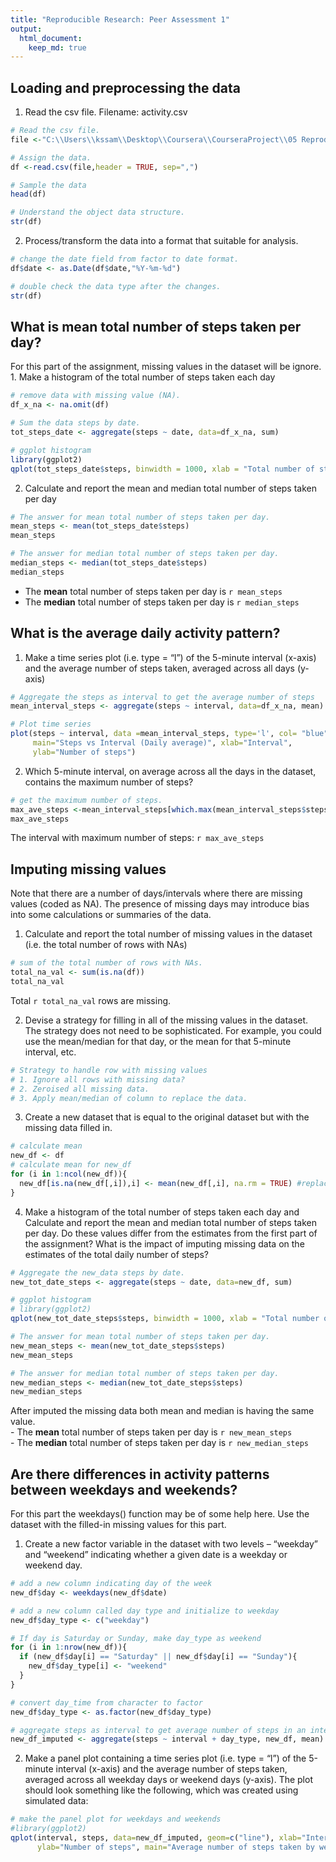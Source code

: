 ```yaml
---
title: "Reproducible Research: Peer Assessment 1"
output: 
  html_document:
    keep_md: true
---
```


## Loading and preprocessing the data
1. Read the csv file. Filename: activity.csv
```r
# Read the csv file.
file <-"C:\\Users\\kssam\\Desktop\\Coursera\\CourseraProject\\05 ReproducibleResearch\\RepData_PeerAssessment1\\activity.csv"

# Assign the data.
df <-read.csv(file,header = TRUE, sep=",")

# Sample the data
head(df)

# Understand the object data structure.
str(df)
```

2. Process/transform the data into a format that suitable for analysis.
```r
# change the date field from factor to date format.
df$date <- as.Date(df$date,"%Y-%m-%d")

# double check the data type after the changes.
str(df)
```

## What is mean total number of steps taken per day?
For this part of the assignment, missing values in the dataset will be ignore.
1. Make a histogram of the total number of steps taken each day
```r
# remove data with missing value (NA).
df_x_na <- na.omit(df)

# Sum the data steps by date.
tot_steps_date <- aggregate(steps ~ date, data=df_x_na, sum)

# ggplot histogram
library(ggplot2)
qplot(tot_steps_date$steps, binwidth = 1000, xlab = "Total number of steps taken each day", fill=I("blue"), col=I("black"))
```


2. Calculate and report the mean and median total number of steps taken per day
```r
# The answer for mean total number of steps taken per day.
mean_steps <- mean(tot_steps_date$steps)
mean_steps

# The answer for median total number of steps taken per day.
median_steps <- median(tot_steps_date$steps)
median_steps
```
- The **mean** total number of steps taken per day is `r mean_steps`
- The **median** total number of steps taken per day is `r median_steps`

## What is the average daily activity pattern?
1. Make a time series plot (i.e. type = "l") of the 5-minute interval (x-axis) and the average number of steps taken, averaged across all days (y-axis)
```r
# Aggregate the steps as interval to get the average number of steps
mean_interval_steps <- aggregate(steps ~ interval, data=df_x_na, mean)

# Plot time series 
plot(steps ~ interval, data =mean_interval_steps, type='l', col= "blue", 
     main="Steps vs Interval (Daily average)", xlab="Interval", 
     ylab="Number of steps")
```


2. Which 5-minute interval, on average across all the days in the dataset, contains the maximum number of steps?
```r
# get the maximum number of steps. 
max_ave_steps <-mean_interval_steps[which.max(mean_interval_steps$steps), ]$interval
max_ave_steps
```
The interval with maximum number of steps: `r max_ave_steps`

## Imputing missing values
Note that there are a number of days/intervals where there are missing values (coded as NA). The presence of missing days may introduce bias into some calculations or summaries of the data.

1. Calculate and report the total number of missing values in the dataset (i.e. the total number of rows with NAs)
```r
# sum of the total number of rows with NAs.
total_na_val <- sum(is.na(df))
total_na_val
```
Total `r total_na_val` rows are missing.


2. Devise a strategy for filling in all of the missing values in the dataset. The strategy does not need to be sophisticated. For example, you could use the mean/median for that day, or the mean for that 5-minute interval, etc.
```r
# Strategy to handle row with missing values
# 1. Ignore all rows with missing data?
# 2. Zeroised all missing data.
# 3. Apply mean/median of column to replace the data.
```

3. Create a new dataset that is equal to the original dataset but with the missing data filled in.
```r
# calculate mean  
new_df <- df
# calculate mean for new_df
for (i in 1:ncol(new_df)){
  new_df[is.na(new_df[,i]),i] <- mean(new_df[,i], na.rm = TRUE) #replace NA with mean
}
```


4. Make a histogram of the total number of steps taken each day and Calculate and report the mean and median total number of steps taken per day. Do these values differ from the estimates from the first part of the assignment? What is the impact of imputing missing data on the estimates of the total daily number of steps?
```r
# Aggregate the new_data steps by date.
new_tot_date_steps <- aggregate(steps ~ date, data=new_df, sum)

# ggplot histogram
# library(ggplot2)
qplot(new_tot_date_steps$steps, binwidth = 1000, xlab = "Total number of steps taken each day", fill=I("blue"), col=I("black"))

# The answer for mean total number of steps taken per day.
new_mean_steps <- mean(new_tot_date_steps$steps)
new_mean_steps

# The answer for median total number of steps taken per day.
new_median_steps <- median(new_tot_date_steps$steps)
new_median_steps
```
After imputed the missing data both mean and median is having the same value.  
- The **mean** total number of steps taken per day is `r new_mean_steps`  
- The **median** total number of steps taken per day is `r new_median_steps`


## Are there differences in activity patterns between weekdays and weekends?
For this part the weekdays() function may be of some help here. Use the dataset with the filled-in missing values for this part.

1. Create a new factor variable in the dataset with two levels -- "weekday" and "weekend" indicating whether a given date is a weekday or weekend day.
```r
# add a new column indicating day of the week 
new_df$day <- weekdays(new_df$date)

# add a new column called day type and initialize to weekday
new_df$day_type <- c("weekday")

# If day is Saturday or Sunday, make day_type as weekend
for (i in 1:nrow(new_df)){
  if (new_df$day[i] == "Saturday" || new_df$day[i] == "Sunday"){
    new_df$day_type[i] <- "weekend"
  }
}

# convert day_time from character to factor
new_df$day_type <- as.factor(new_df$day_type)

# aggregate steps as interval to get average number of steps in an interval across all days
new_df_imputed <- aggregate(steps ~ interval + day_type, new_df, mean)
```


2. Make a panel plot containing a time series plot (i.e. type = "l") of the 5-minute interval (x-axis) and the average number of steps taken, averaged across all weekday days or weekend days (y-axis). The plot should look something like the following, which was created using simulated data:
```r
# make the panel plot for weekdays and weekends
#library(ggplot2)
qplot(interval, steps, data=new_df_imputed, geom=c("line"), xlab="Interval", 
      ylab="Number of steps", main="Average number of steps taken by weekday and weekend") + facet_wrap(~ day_type, ncol=1)

```





